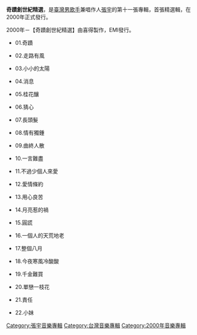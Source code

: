 {{Album infobox | 
|  Name          = 奇蹟創世紀精選
|  Type          = greatest
|  Artist        = [[張宇|張宇]]
|  Cover         = 
|  Recorded      =
|  Background    = 
|  Released      = 2000年
|  Genre         = 國語流行
|  Label         = [[科藝百代|科藝百代]]
|  Number        = 
|  Length        =
|  Producer      = 
|  Reviews       =
|  Last album    = [[雨一直下|雨一直下]] <br /> (1999年)
|  This album    = '''奇蹟創世紀精選'''<br /> (2000年)
|  Next album    = [[替身_(張宇音樂專輯)|替身]]<br /> (2001年)
}}

'''奇蹟創世紀精選'''，是[[臺灣|臺灣]][[男歌手|男歌手]]兼唱作人[[張宇|張宇]]的第十一張專輯，首張精選輯，在2000年正式發行。

2000年－【奇蹟創世紀精選】由喜得製作，EMI發行。
*01.奇蹟   
   
*02.走路有風   
   
*03.小小的太陽   
   
*04.消息   
   
*05.桂花釀   
   
*06.猜心   
   
*07.長頭髮   
   
*08.情有獨鍾   
   
*09.曲終人散   
   
*10.一言難盡   
   
*11.不過少個人來愛  

*12.愛情條約   
   
*13.用心良苦   
   
*14.月亮惹的禍   
   
*15.圓謊   
   
*16.一個人的天荒地老   
   
*17.整個八月   
   
*18.今夜寒風冷酸酸   
   
*19.千金難買   
   
*20.單戀一枝花   
   
*21.責任   
   
*22.小妹   


[[Category:張宇音樂專輯|Category:張宇音樂專輯]]

[[Category:台灣音樂專輯|Category:台灣音樂專輯]]
[[Category:2000年音樂專輯|Category:2000年音樂專輯]]